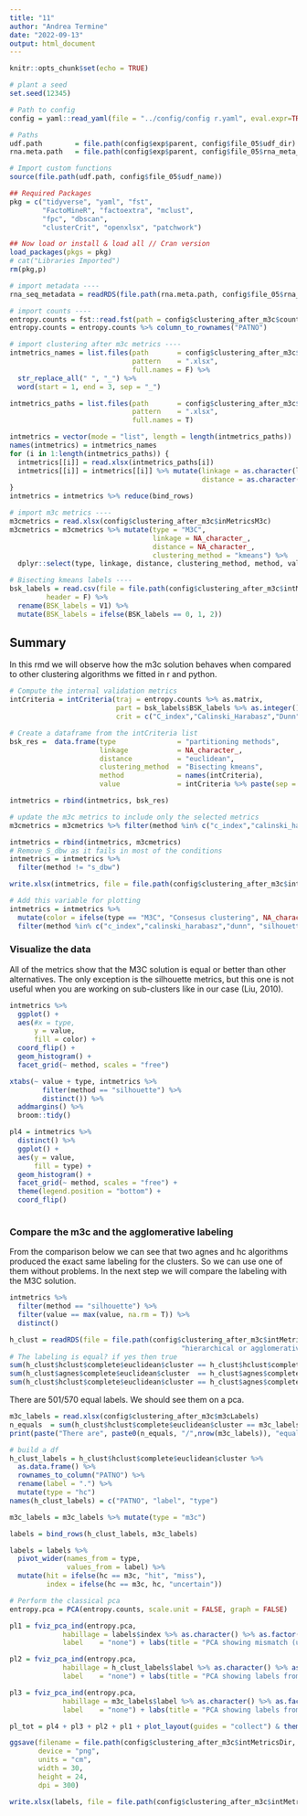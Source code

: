 ```yaml
---
title: "11"
author: "Andrea Termine"
date: "2022-09-13"
output: html_document
---
```


```r
knitr::opts_chunk$set(echo = TRUE)
```

```r
# plant a seed
set.seed(12345)

# Path to config
config = yaml::read_yaml(file = "../config/config r.yaml", eval.expr=TRUE)

# Paths
udf.path        = file.path(config$exp$parent, config$file_05$udf_dir)
rna.meta.path   = file.path(config$exp$parent, config$file_05$rna_meta_dir)
```

```r
# Import custom functions
source(file.path(udf.path, config$file_05$udf_name))

## Required Packages
pkg = c("tidyverse", "yaml", "fst",
        "FactoMineR", "factoextra", "mclust",
        "fpc", "dbscan",
        "clusterCrit", "openxlsx", "patchwork")

## Now load or install & load all // Cran version
load_packages(pkgs = pkg)
# cat("Libraries Imported")
rm(pkg,p)
```

```r
# import metadata ----
rna_seq_metadata = readRDS(file.path(rna.meta.path, config$file_05$rna_meta_name))

# import counts ----
entropy.counts = fst::read.fst(path = config$clustering_after_m3c$count_path)
entropy.counts = entropy.counts %>% column_to_rownames("PATNO")

# import clustering after m3c metrics ----
intmetrics_names = list.files(path       = config$clustering_after_m3c$intMetricsDir,
                              pattern    = ".xlsx",
                              full.names = F) %>% 
  str_replace_all(" ", "_") %>% 
  word(start = 1, end = 3, sep = "_")

intmetrics_paths = list.files(path       = config$clustering_after_m3c$intMetricsDir,
                              pattern    = ".xlsx",
                              full.names = T) 

intmetrics = vector(mode = "list", length = length(intmetrics_paths))
names(intmetrics) = intmetrics_names
for (i in 1:length(intmetrics_paths)) {
  intmetrics[[i]] = read.xlsx(intmetrics_paths[i])
  intmetrics[[i]] = intmetrics[[i]] %>% mutate(linkage = as.character(linkage),
                                               distance = as.character(distance))
}
intmetrics = intmetrics %>% reduce(bind_rows)

# import m3c metrics ----
m3cmetrics = read.xlsx(config$clustering_after_m3c$inMetricsM3c)
m3cmetrics = m3cmetrics %>% mutate(type = "M3C",
                                   linkage = NA_character_,
                                   distance = NA_character_,
                                   clustering_method = "kmeans") %>% 
  dplyr::select(type, linkage, distance, clustering_method, method, value)

# Bisecting kmeans labels ----
bsk_labels = read.csv(file = file.path(config$clustering_after_m3c$intMetricsDir, config$clustering_after_m3c$bskmeansFile), 
         header = F) %>%
  rename(BSK_labels = V1) %>% 
  mutate(BSK_labels = ifelse(BSK_labels == 0, 1, 2))
```

## Summary

In this rmd we will observe how the m3c solution behaves when compared to other clustering algorithms we fitted in r and python.

```r
# Compute the internal validation metrics
intCriteria = intCriteria(traj = entropy.counts %>% as.matrix,
                          part = bsk_labels$BSK_labels %>% as.integer(),
                          crit = c("C_index","Calinski_Harabasz","Dunn", "Silhouette", "S_Dbw"))  

# Create a dataframe from the intCriteria list
bsk_res =  data.frame(type               = "partitioning methods",
                      linkage            = NA_character_,
                      distance           = "euclidean",
                      clustering_method  = "Bisecting kmeans",
                      method             = names(intCriteria),
                      value              = intCriteria %>% paste(sep = "") %>% as.numeric())

intmetrics = rbind(intmetrics, bsk_res)

# update the m3c metrics to include only the selected metrics
m3cmetrics = m3cmetrics %>% filter(method %in% c("c_index","calinski_harabasz","dunn", "silhouette", "s_dbw"))

intmetrics = rbind(intmetrics, m3cmetrics)
# Remove S_dbw as it fails in most of the conditions
intmetrics = intmetrics %>% 
  filter(method != "s_dbw")

write.xlsx(intmetrics, file = file.path(config$clustering_after_m3c$intMetricsDir, config$clustering_after_m3c$intMetricsFile))

# Add this variable for plotting
intmetrics = intmetrics %>% 
  mutate(color = ifelse(type == "M3C", "Consesus clustering", NA_character_)) %>% 
  filter(method %in% c("c_index","calinski_harabasz","dunn", "silhouette", "s_dbw"))


```

### Visualize the data

All of the metrics show that the M3C solution is equal or better than other alternatives. The only exception is the silhouette metrics, but this one is not useful when you are working on sub-clusters like in our case (Liu, 2010).

```r
intmetrics %>% 
  ggplot() +
  aes(#x = type,
      y = value,
      fill = color) +
  coord_flip() +
  geom_histogram() +
  facet_grid(~ method, scales = "free")

xtabs(~ value + type, intmetrics %>%
        filter(method == "silhouette") %>% 
        distinct()) %>%
  addmargins() %>%
  broom::tidy() 

pl4 = intmetrics %>% 
  distinct() %>% 
  ggplot() +
  aes(y = value,
      fill = type) +
  geom_histogram() +
  facet_grid(~ method, scales = "free") +
  theme(legend.position = "bottom") +
  coord_flip()
  
```

### Compare the m3c and the agglomerative labeling

From the comparison below we can see that two agnes and hc algorithms produced the exact same labeling for the clusters. So we can use one of them without problems. In the next step we will compare the labeling with the M3C solution.

```r
intmetrics %>% 
  filter(method == "silhouette") %>% 
  filter(value == max(value, na.rm = T)) %>% 
  distinct()

h_clust = readRDS(file = file.path(config$clustering_after_m3c$intMetricsDir,
                                          "hierarchical or agglomerative clustering objects.rds"))  
# The labeling is equal? if yes then true 
sum(h_clust$hclust$complete$euclidean$cluster == h_clust$hclust$complete$minkowski$cluster) == length(h_clust$hclust$complete$euclidean$cluster)
sum(h_clust$agnes$complete$euclidean$cluster  == h_clust$agnes$complete$minkowski$cluster) == length(h_clust$hclust$complete$euclidean$cluster)
sum(h_clust$hclust$complete$euclidean$cluster == h_clust$agnes$complete$minkowski$cluster) == length(h_clust$hclust$complete$euclidean$cluster)
```

There are 501/570 equal labels. We should see them on a pca.

```r
m3c_labels = read.xlsx(config$clustering_after_m3c$m3cLabels)
n_equals  = sum(h_clust$hclust$complete$euclidean$cluster == m3c_labels$label)
print(paste("There are", paste0(n_equals, "/",nrow(m3c_labels)), "equal labels"))

# build a df
h_clust_labels = h_clust$hclust$complete$euclidean$cluster %>% 
  as.data.frame() %>% 
  rownames_to_column("PATNO") %>%
  rename(label = ".") %>%
  mutate(type = "hc")
names(h_clust_labels) = c("PATNO", "label", "type")

m3c_labels = m3c_labels %>% mutate(type = "m3c")

labels = bind_rows(h_clust_labels, m3c_labels)

labels = labels %>% 
  pivot_wider(names_from = type,
              values_from = label) %>% 
  mutate(hit = ifelse(hc == m3c, "hit", "miss"),
         index = ifelse(hc == m3c, hc, "uncertain"))

# Perform the classical pca
entropy.pca = PCA(entropy.counts, scale.unit = FALSE, graph = FALSE)

pl1 = fviz_pca_ind(entropy.pca,
             habillage = labels$index %>% as.character() %>% as.factor(),
             label    = "none") + labs(title = "PCA showing mismatch (uncertancy) between m3c and hclust")

pl2 = fviz_pca_ind(entropy.pca,
             habillage = h_clust_labels$label %>% as.character() %>% as.factor(),
             label    = "none") + labs(title = "PCA showing labels from hclust")

pl3 = fviz_pca_ind(entropy.pca,
             habillage = m3c_labels$label %>% as.character() %>% as.factor(),
             label    = "none") + labs(title = "PCA showing labels from m3c")

pl_tot = pl4 + pl3 + pl2 + pl1 + plot_layout(guides = "collect") & theme(legend.position = "bottom")

ggsave(filename = file.path(config$clustering_after_m3c$intMetricsDir, config$clustering_after_m3c$intMetricsPlot),
       device = "png",
       units = "cm",
       width = 30,
       height = 24,
       dpi = 300)

write.xlsx(labels, file = file.path(config$clustering_after_m3c$intMetricsDir, config$clustering_after_m3c$intMetricsLabel))
```

